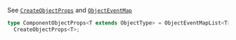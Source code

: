 See [`CreateObjectProps`](/sdk/types/CreateObjectProps) and [`ObjectEventMap`](/sdk/types/ObjectEventMap)

```ts
type ComponentObjectProps<T extends ObjectType> = ObjectEventMapList<T> &
  CreateObjectProps<T>;
```
